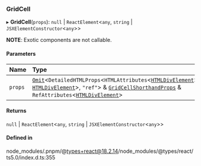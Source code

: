 ### GridCell

▸ **GridCell**(`props`): `null` \| `ReactElement`\<`any`, `string` \| `JSXElementConstructor`\<`any`\>\>

**NOTE**: Exotic components are not callable.

#### Parameters

| Name    | Type                                                                                                                                                                                                                                                                                                                                                                                                                                                                              |
| :------ | :-------------------------------------------------------------------------------------------------------------------------------------------------------------------------------------------------------------------------------------------------------------------------------------------------------------------------------------------------------------------------------------------------------------------------------------------------------------------------------- |
| `props` | [`Omit`](https://www.typescriptlang.org/docs/handbook/utility-types.html#omittype-keys)\<`DetailedHTMLProps`\<`HTMLAttributes`\<[`HTMLDivElement`](https://developer.mozilla.org/docs/Web/API/HTMLDivElement)\>, [`HTMLDivElement`](https://developer.mozilla.org/docs/Web/API/HTMLDivElement)\>, `"ref"`\> & [`GridCellShorthandProps`](interfaces/GridCellShorthandProps.md) & `RefAttributes`\<[`HTMLDivElement`](https://developer.mozilla.org/docs/Web/API/HTMLDivElement)\> |

#### Returns

`null` \| `ReactElement`\<`any`, `string` \| `JSXElementConstructor`\<`any`\>\>

#### Defined in

node_modules/.pnpm/@types+react@18.2.14/node_modules/@types/react/ts5.0/index.d.ts:355
